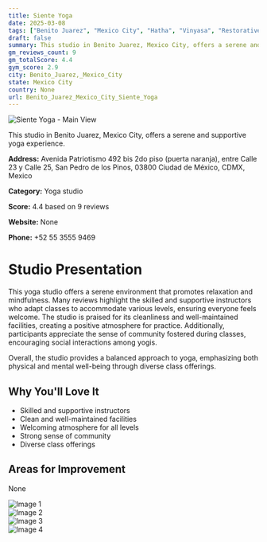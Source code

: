 ```yaml
---
title: Siente Yoga
date: 2025-03-08
tags: ["Benito Juarez", "Mexico City", "Hatha", "Vinyasa", "Restorative", "serene", "community-focused", "Benito Juarez, Mexico City"]  
draft: false
summary: This studio in Benito Juarez, Mexico City, offers a serene and supportive yoga experience.
gm_reviews_count: 9
gm_totalScore: 4.4
gym_score: 2.9
city: Benito_Juarez,_Mexico_City
state: Mexico City
country: None
url: Benito_Juarez_Mexico_City_Siente_Yoga
---
```


<div className="aspect-[16/9] relative my-8">
  <img 
    src="https://lh5.googleusercontent.com/p/AF1QipO1_p5aVeMoaG1NC18rsdRzpZ_g6uPpnZYJfuXo=w1920-h1080-k-no"
    alt="Siente Yoga - Main View"
    className="object-cover absolute inset-0 w-full h-full rounded-lg"
  />
</div>

This studio in Benito Juarez, Mexico City, offers a serene and supportive yoga experience.

**Address:** Avenida Patriotismo 492 bis 2do piso (puerta naranja), entre Calle 23 y Calle 25, San Pedro de los Pinos, 03800 Ciudad de México, CDMX, Mexico

**Category:** Yoga studio

**Score:** 4.4 based on 9 reviews

**Website:** None

**Phone:** +52 55 3555 9469

# Studio Presentation

This yoga studio offers a serene environment that promotes relaxation and mindfulness. Many reviews highlight the skilled and supportive instructors who adapt classes to accommodate various levels, ensuring everyone feels welcome. The studio is praised for its cleanliness and well-maintained facilities, creating a positive atmosphere for practice. Additionally, participants appreciate the sense of community fostered during classes, encouraging social interactions among yogis.

Overall, the studio provides a balanced approach to yoga, emphasizing both physical and mental well-being through diverse class offerings.

## Why You'll Love It

- Skilled and supportive instructors
- Clean and well-maintained facilities
- Welcoming atmosphere for all levels
- Strong sense of community
- Diverse class offerings

## Areas for Improvement

None

<div className="grid grid-cols-1 xl:grid-cols-2 gap-4 my-8">
<div className="aspect-[4/3] relative"><img src="https://lh3.googleusercontent.com/p/AF1QipONquIKTE-yyxKoT7M4xEh5OBABl0W26m7IucOx=w1920-h1080-k-no" alt="Image 1" className="object-cover absolute inset-0 w-full h-full rounded-lg" /></div>
<div className="aspect-[4/3] relative"><img src="https://lh5.googleusercontent.com/p/AF1QipMG0EGnYlbz59nxhrPB8b5rajdmpVNC3ZQ6r6sc=w1920-h1080-k-no" alt="Image 2" className="object-cover absolute inset-0 w-full h-full rounded-lg" /></div>
<div className="aspect-[4/3] relative"><img src="https://lh5.googleusercontent.com/p/AF1QipOTdIGGrBEJS_0xEX9p6LqqhS6RJMlQkAEE_bjf=w1920-h1080-k-no" alt="Image 3" className="object-cover absolute inset-0 w-full h-full rounded-lg" /></div>
<div className="aspect-[4/3] relative"><img src="https://lh5.googleusercontent.com/p/AF1QipMOfBX83npVOdxif150UZ_VSMtb_9pp-N7ZTpdW=w1920-h1080-k-no" alt="Image 4" className="object-cover absolute inset-0 w-full h-full rounded-lg" /></div>
</div>